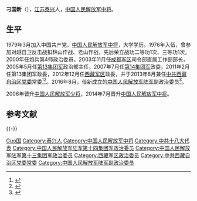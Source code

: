 '''刁国新'''（{{bd|1958年|12月||catIdx=Diao刁}}），[[江苏|江苏]][[泰兴|泰兴]]人，[[中国人民解放军中将|中国人民解放军中将]]。

==生平==
1979年3月加入中国共产党，[[中国人民解放军中将|中国人民解放军中将]]，大学学历。1976年入伍，曾参加对越自卫反击战扣林山作战、老山作战，先后荣立战功二等功1次、三等功1次。2000年任炮兵第4师政治委员，2003年11月任[[成都军区|成都军区]]司令部直属工作部部长，2005年5月任[[第13集团军|第13集团军]]政治部主任，2007年7月任[[第14集团军|第14集团军]]政委，2011年2月任第13集团军政委，2012年12月任[[西藏军区|西藏军区]]政委，并于2013年8月兼任[[中共西藏自治区党委|中共西藏自治区党委]]常委<ref name=cpc>{{cite web|url=http://cpc.people.com.cn/n/2014/1226/c123809-26283244.html|title=刁国新同志简历|work=中国共产党新闻网|accessdate=2015-12-29|archive-date=2016-03-04|archive-url=https://web.archive.org/web/20160304050921/http://cpc.people.com.cn/n/2014/1226/c123809-26283244.html|dead-url=no}}</ref><ref name=cped>{{cite web|url=http://cped.nccu.edu.tw/node/1164507|title=刁國新|work=中共政治菁英資料庫|accessdate=2015-12-29|archive-date=2019-10-21|archive-url=https://web.archive.org/web/20191021225307/https://cped.nccu.edu.tw/node/1164507|dead-url=no}}</ref>。2016年8月，任新成立的[[中国人民解放军陆军|中国人民解放军陆军]]副政治委员<ref>{{cite web|accessdate=2016-08-18|url=http://www.thepaper.cn/newsDetail_forward_1516312|title=陆军领导层继续调整：西藏军区原政委刁国新调任陆军副政委|publisher=澎湃新闻|archive-date=2020-11-04|archive-url=https://web.archive.org/web/20201104140922/http://www.thepaper.cn/newsDetail_forward_1516312|dead-url=no}}</ref>。

2006年晋升[[中国人民解放军少将|中国人民解放军少将]]，2014年7月晋升[[中国人民解放军中将|中国人民解放军中将]]。

== 参考文献 ==
{{Reflist}}

{{-}}
{{start box}}
{{s-mil|pla}}
{{s-before|[[朱汉宾|朱汉宾]]}}
{{s-title|[[中国人民解放军陆军第十四集团军|中国人民解放军陆军第十四集团军]]政治委员|2007年8月-2011年2月}}
{{s-after|[[黄集骧|黄集骧]]}}
{{s-before|[[崔昌军|崔昌军]]}}
{{s-title|[[中国人民解放军陆军第十三集团军|中国人民解放军陆军第十三集团军]]政治委员|2011年2月-2012年12月}}
{{s-after|[[郑璇|郑璇]]}}
{{s-before|[[王增钵|王增钵]]}}
{{s-title|[[中国人民解放军西藏军区|中国人民解放军西藏军区]]政治委员|2012年12月-2016年8月}}
{{s-after|[[王建武|王建武]]}}
{{s-before|[[石晓|石晓]]}}
{{s-title|[[中国人民解放军陆军|中国人民解放军陆军]]副政治委员|2016年8月-2021年1月}}
{{s-after|[[汪利平|汪利平]]}}
{{end box}}

{{DEFAULTSORT:Diao刁}}
[[Category:刁姓|Guo国]]
[[Category:泰兴人|Category:泰兴人]]
[[Category:中国人民解放军中将|Category:中国人民解放军中将]]
[[Category:中共十八大代表|Category:中共十八大代表]]
[[Category:中国人民解放军陆军第十四集团军政治委员|Category:中国人民解放军陆军第十四集团军政治委员]]
[[Category:中国人民解放军陆军第十三集团军政治委员|Category:中国人民解放军陆军第十三集团军政治委员]]
[[Category:西藏军区政治委员|Category:西藏军区政治委员]]
[[Category:中共西藏自治区党委常委|Category:中共西藏自治区党委常委]]
[[Category:中国人民解放军陆军副政治委员|Category:中国人民解放军陆军副政治委员]]